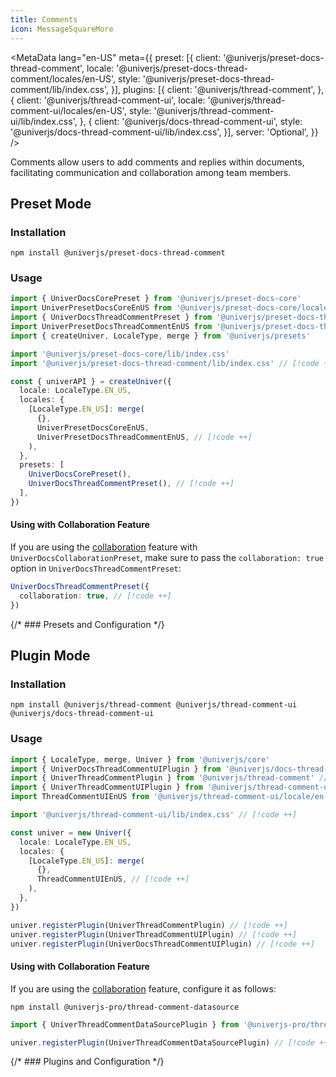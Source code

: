 ```yaml
---
title: Comments
icon: MessageSquareMore
---
```



<MetaData
  lang="en-US"
  meta={{
    preset: [{
      client: '@univerjs/preset-docs-thread-comment',
      locale: '@univerjs/preset-docs-thread-comment/locales/en-US',
      style: '@univerjs/preset-docs-thread-comment/lib/index.css',
    }],
    plugins: [{
      client: '@univerjs/thread-comment',
    }, {
      client: '@univerjs/thread-comment-ui',
      locale: '@univerjs/thread-comment-ui/locales/en-US',
      style: '@univerjs/thread-comment-ui/lib/index.css',
    }, {
      client: '@univerjs/docs-thread-comment-ui',
      style: '@univerjs/docs-thread-comment-ui/lib/index.css',
    }],
    server: 'Optional',
  }}
/>

Comments allow users to add comments and replies within documents, facilitating communication and collaboration among team members.

## Preset Mode

### Installation

```package-install
npm install @univerjs/preset-docs-thread-comment
```

### Usage

```typescript
import { UniverDocsCorePreset } from '@univerjs/preset-docs-core'
import UniverPresetDocsCoreEnUS from '@univerjs/preset-docs-core/locales/en-US'
import { UniverDocsThreadCommentPreset } from '@univerjs/preset-docs-thread-comment' // [!code ++]
import UniverPresetDocsThreadCommentEnUS from '@univerjs/preset-docs-thread-comment/locales/en-US' // [!code ++]
import { createUniver, LocaleType, merge } from '@univerjs/presets'

import '@univerjs/preset-docs-core/lib/index.css'
import '@univerjs/preset-docs-thread-comment/lib/index.css' // [!code ++]

const { univerAPI } = createUniver({
  locale: LocaleType.EN_US,
  locales: {
    [LocaleType.EN_US]: merge(
      {},
      UniverPresetDocsCoreEnUS,
      UniverPresetDocsThreadCommentEnUS, // [!code ++]
    ),
  },
  presets: [
    UniverDocsCorePreset(),
    UniverDocsThreadCommentPreset(), // [!code ++]
  ],
})
```

#### Using with Collaboration Feature <IconWrapper className="inline-flex" type="pro" size="xs" icon={null} />

If you are using the [collaboration](/guides/docs/features/collaboration) feature with `UniverDocsCollaborationPreset`, make sure to pass the `collaboration: true` option in `UniverDocsThreadCommentPreset`:

```typescript
UniverDocsThreadCommentPreset({
  collaboration: true, // [!code ++]
})
```

{/* ### Presets and Configuration */}

## Plugin Mode

### Installation

```package-install
npm install @univerjs/thread-comment @univerjs/thread-comment-ui @univerjs/docs-thread-comment-ui
```

### Usage

```typescript
import { LocaleType, merge, Univer } from '@univerjs/core'
import { UniverDocsThreadCommentUIPlugin } from '@univerjs/docs-thread-comment-ui' // [!code ++]
import { UniverThreadCommentPlugin } from '@univerjs/thread-comment' // [!code ++]
import { UniverThreadCommentUIPlugin } from '@univerjs/thread-comment-ui' // [!code ++]
import ThreadCommentUIEnUS from '@univerjs/thread-comment-ui/locale/en-US' // [!code ++]

import '@univerjs/thread-comment-ui/lib/index.css' // [!code ++]

const univer = new Univer({
  locale: LocaleType.EN_US,
  locales: {
    [LocaleType.EN_US]: merge(
      {},
      ThreadCommentUIEnUS, // [!code ++]
    ),
  },
})

univer.registerPlugin(UniverThreadCommentPlugin) // [!code ++]
univer.registerPlugin(UniverThreadCommentUIPlugin) // [!code ++]
univer.registerPlugin(UniverDocsThreadCommentUIPlugin) // [!code ++]
```

#### Using with Collaboration Feature <IconWrapper className="inline-flex" type="pro" size="xs" icon={null} />

If you are using the [collaboration](/guides/docs/features/collaboration) feature, configure it as follows:

```package-install
npm install @univerjs-pro/thread-comment-datasource
```

```typescript
import { UniverThreadCommentDataSourcePlugin } from '@univerjs-pro/thread-comment-datasource' // [!code ++]

univer.registerPlugin(UniverThreadCommentDataSourcePlugin) // [!code ++]
```

{/* ### Plugins and Configuration */}
